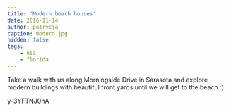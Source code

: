 ```yaml
---
title: 'Modern beach houses'
date: 2016-11-14
author: patrycja
caption: modern.jpg
hidden: false
tags: 
    - usa
    - florida
---
```


Take a walk with us along Morningside Drive in Sarasota and explore modern buildings with beautiful front yards until we will get to the beach :) 

<youtube>y-3YFTNJ0hA</youtube>